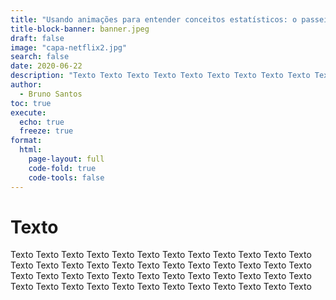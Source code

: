 ```yaml
---
title: "Usando animações para entender conceitos estatísticos: o passeio aleatório do Pacman"
title-block-banner: banner.jpeg
draft: false
image: "capa-netflix2.jpg"
search: false
date: 2020-06-22
description: "Texto Texto Texto Texto Texto Texto Texto Texto Texto Texto Texto Texto Texto Texto Texto Texto Texto Texto Texto Texto Texto Texto Texto Texto Texto Texto Texto Texto Texto Texto Texto Texto Texto Texto Texto Texto Texto Texto Texto Texto Texto Texto Texto Texto Texto Texto Texto Texto"
author: 
  - Bruno Santos
toc: true
execute:
  echo: true
  freeze: true
format: 
  html:
    page-layout: full
    code-fold: true
    code-tools: false
---
```


# Texto

Texto Texto Texto Texto Texto Texto Texto Texto Texto Texto Texto Texto Texto Texto Texto Texto Texto Texto Texto Texto Texto Texto Texto Texto Texto Texto Texto Texto Texto Texto Texto Texto Texto Texto Texto Texto Texto Texto Texto Texto Texto Texto Texto Texto Texto Texto Texto Texto